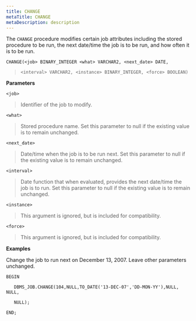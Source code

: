 ```yaml
---
title: CHANGE
metaTitle: CHANGE
metaDescription: description
---
```


The `CHANGE` procedure modifies certain job attributes including the
stored procedure to be run, the next date/time the job is to be run, and
how often it is to be run.

`CHANGE(<job> BINARY_INTEGER <what> VARCHAR2, <next_date> DATE,`

> `<interval> VARCHAR2, <instance> BINARY_INTEGER, <force> BOOLEAN)`

**Parameters**

`<job>`

> Identifier of the job to modify.

`<what>`

> Stored procedure name. Set this parameter to null if the existing
> value is to remain unchanged.

`<next_date>`

> Date/time when the job is to be run next. Set this parameter to null
> if the existing value is to remain unchanged.

`<interval>`

> Date function that when evaluated, provides the next date/time the job
> is to run. Set this parameter to null if the existing value is to
> remain unchanged.

`<instance>`

> This argument is ignored, but is included for compatibility.

`<force>`

> This argument is ignored, but is included for compatibility.

**Examples**

Change the job to run next on December 13, 2007. Leave other parameters
unchanged.

``` text
BEGIN

   DBMS_JOB.CHANGE(104,NULL,TO_DATE('13-DEC-07','DD-MON-YY'),NULL, NULL,

   NULL);

END;
```
